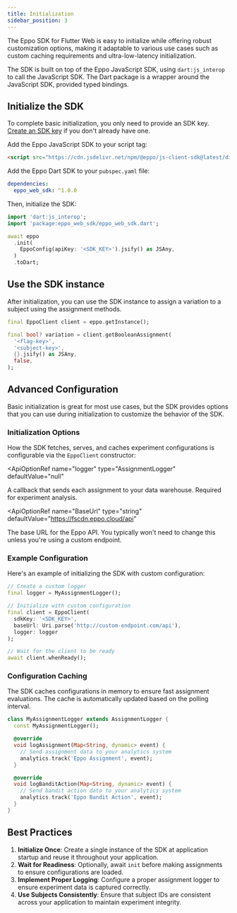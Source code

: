 ```yaml
---
title: Initialization
sidebar_position: 3
---
```



The Eppo SDK for Flutter Web is easy to initialize while offering robust customization options, making it adaptable to various use cases such as custom caching requirements and ultra-low-latency initialization.

The SDK is built on top of the Eppo JavaScript SDK, using `dart:js_interop` to call the JavaScript SDK. The Dart package is a wrapper around the JavaScript SDK, provided typed bindings.

## Initialize the SDK

To complete basic initialization, you only need to provide an SDK key. [Create an SDK key](/sdks/sdk-keys) if you don't already have one.

Add the Eppo JavaScript SDK to your script tag:

```html
<script src="https://cdn.jsdelivr.net/npm/@eppo/js-client-sdk@latest/dist/eppo-sdk.min.js"></script>
```

Add the Eppo Dart SDK to your `pubspec.yaml` file:

```yaml
dependencies:
  eppo_web_sdk: ^1.0.0
```

Then, initialize the SDK:

```dart
import 'dart:js_interop';
import 'package:eppo_web_sdk/eppo_web_sdk.dart';

await eppo
  .init(
    EppoConfig(apiKey: '<SDK_KEY>').jsify() as JSAny,
  )
  .toDart;
```

## Use the SDK instance

After initialization, you can use the SDK instance to assign a variation to a subject using the assignment methods.

```dart
final EppoClient client = eppo.getInstance();

final bool? variation = client.getBooleanAssignment(
  '<flag-key>',
  '<subject-key>',
  {}.jsify() as JSAny,
  false,
);
```

## Advanced Configuration

Basic initialization is great for most use cases, but the SDK provides options that you can use during initialization to customize the behavior of the SDK.

### Initialization Options

How the SDK fetches, serves, and caches experiment configurations is configurable via the `EppoClient` constructor:

<ApiOptionRef 
  name="logger"
  type="AssignmentLogger"
  defaultValue="null"
>

A callback that sends each assignment to your data warehouse. Required for experiment analysis.

</ApiOptionRef>

<ApiOptionRef 
  name="BaseUrl"
  type="string"
  defaultValue="https://fscdn.eppo.cloud/api"
>

The base URL for the Eppo API. You typically won't need to change this unless you're using a custom endpoint.

</ApiOptionRef>

### Example Configuration

Here's an example of initializing the SDK with custom configuration:

```dart
// Create a custom logger
final logger = MyAssignmentLogger();

// Initialize with custom configuration
final client = EppoClient(
  sdkKey: '<SDK_KEY>',
  baseUrl: Uri.parse('http://custom-endpoint.com/api'),
  logger: logger
);

// Wait for the client to be ready
await client.whenReady();
```

### Configuration Caching

The SDK caches configurations in memory to ensure fast assignment evaluations. The cache is automatically updated based on the polling interval.

```dart
class MyAssignmentLogger extends AssignmentLogger {
  const MyAssignmentLogger();

  @override
  void logAssignment(Map<String, dynamic> event) {
    // Send assignment data to your analytics system
    analytics.track('Eppo Assignment', event);
  }

  @override
  void logBanditAction(Map<String, dynamic> event) {
    // Send bandit action data to your analytics system
    analytics.track('Eppo Bandit Action', event);
  }
}
```

## Best Practices

1. **Initialize Once**: Create a single instance of the SDK at application startup and reuse it throughout your application.
2. **Wait for Readiness**: Optionally, await `init` before making assignments to ensure configurations are loaded.
3. **Implement Proper Logging**: Configure a proper assignment logger to ensure experiment data is captured correctly.
4. **Use Subjects Consistently**: Ensure that subject IDs are consistent across your application to maintain experiment integrity.
